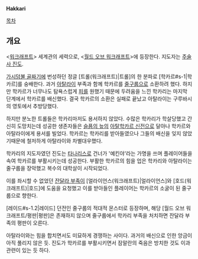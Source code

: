 '''Hakkari'''

[[목차]]
== 개요 ==
<[[워크래프트]]> 세계관의 세력으로, <[[월드 오브 워크래프트]]>에 등장한다. 지도자는 [[주술사 진도]].

[[가시덤불 골짜기]]에 번성하던 정글 [트롤(워크래프트)|트롤]의 한 분파로 [학카르#s-1|학카르]를 숭배한다. 과거 [[아탈라이]] 부족과 함께 학카르를 [[줄구룹]]으로 소환하려 했다. 하지만 학카르가 너무나도 탐욕스럽게 [[피]]를 원했기 때문에 두려움을 느낀 학카리는 마지막 단계에서 학카르를 배신했다. 결국 학카르의 소환은 실패로 끝났고 아탈라이는 구루바시의 영토에서 추방당했다.

하지만 분노한 트롤들은 학카리마저도 용서하지 않았다. 수많은 학카리가 학살당했고 간신히 도망치는데 성공한 생존자들은 [[슬픔의 늪]]의 [[아탈학카르 신전]]으로 달아나 학카르와 아탈라이에게 용서를 빌었다. 학카르는 학카리를 받아들였으나 그들의 배신을 잊지 않았기때문에 철저하게 아탈라이와 차별대우했다.

학카리의 지도자였던 진도는 [[타나리스]]로 건너가 '예킨야'라는 가명을 쓰며 플레이어들을 속여 학카르를 부활시키는데 성공한다. 부활한 학카르의 힘을 업은 학카리와 아탈라이는 줄구룹을 장악했고 복수의 대학살이 시작되었다.

이를 좌시할 수 없었던 [[잔달라 부족]]이 [얼라이언스(워크래프트)|얼라이언스]와 [호드(워크래프트)|호드]에 도움을 요청했고 이를 받아들인 플레이어는 학카르의 소굴이 된 줄구룹으로 향한다.

[레이드#s-1.2|레이드] 던전인 줄구룹의 적대적 몬스터로 등장하며, 해당 [월드 오브 워크래프트/평판|평판]은 존재하지 않으며 줄구룹에서 학카리 부족을 처치하면 잔달라 부족의 평판이 오른다.

아탈라이와는 힘을 합치면서도 미묘하게 경쟁하는 사이다. 과거의 배신으로 인한 앙금이 아직 풀리지 않은 듯. 진도가 학카르를 부활시키면서 잠말란의 죽음은 방치한 것도 이과 관련이 있는 듯 하다.
